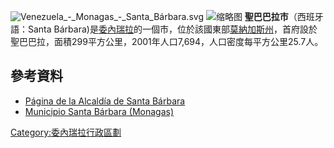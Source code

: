 [[Image:Venezuela_-_Monagas_-_Santa_Bárbara.svg|right]]
[[File:Arte_callejero_de_Santa_Barbara,_Monagas.jpg|缩略图]]
'''聖巴巴拉市'''（西班牙語：Santa Bárbara)是[[委內瑞拉|委內瑞拉]]的一個市，位於該國東部[[莫納加斯州|莫納加斯州]]，首府設於聖巴巴拉，面積299平方公里，2001年人口7,694，人口密度每平方公里25.7人。

==參考資料==
* [http://santabarbara-monagas.gov.ve/portal-alcaldias/ Página de la Alcaldía de Santa Bárbara]{{dead link|date=2018年1月 |bot=InternetArchiveBot |fix-attempted=yes }}
* [https://web.archive.org/web/20090620230613/http://venciclopedia.com/index.php?title=Santa_B%C3%A1rbara_%28Municipio%29 Municipio Santa Bárbara (Monagas)]

{{Venezuela-geo-stub}}
[[Category:委內瑞拉行政區劃|Category:委內瑞拉行政區劃]]